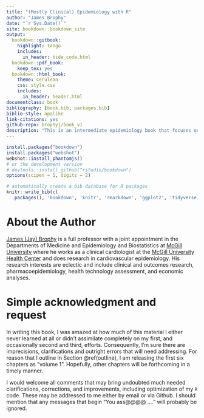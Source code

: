 ```yaml
--- 
title: "(Mostly Clinical) Epidemiology with R"
author: "James Brophy"
date: "`r Sys.Date()`"
site: bookdown::bookdown_site
output:
  bookdown::gitbook:
    highlight: tango
    includes:
      in_header: hide_code.html
  bookdown::pdf_book:
    keep_tex: yes
  bookdown::html_book:
    theme: cerulean
    css: style.css
    includes:
      in_header: header.html
documentclass: book
bibliography: [book.bib, packages.bib]
biblio-style: apalike
link-citations: yes
github-repo: brophyj/book_v1
description: "This is an intermediate epidemiology book that focuses on clinical epidmeiology and its quantification using R. It stems from my belief that the learning of epidmeiologic principles is consolidated through hands on coding examples."
---
```



```r
install.packages("bookdown")
install.packages("webshot")
webshot::install_phantomjs()
# or the development version
# devtools::install_github("rstudio/bookdown")
options(scipen = 1, digits = 2)
```


```r
# automatically create a bib database for R packages
knitr::write_bib(c(
  .packages(), 'bookdown', 'knitr', 'rmarkdown', 'ggplot2', 'tidyverse', 'epiR'), 'packages.bib')

```

# About the Author {-}


[James (Jay) Brophy](https://www.brophyj.com/) is a full professor with a joint appointment in the Departments of Medicine and Epidemiology and Biostatistics at [McGill University](https://www.mcgill.ca/) where he works as a clinical cardiologist at the [McGill University Health Center](https://muhc.ca/) and does research in cardiovascular epidemiology. His research interests are eclectic and include clinical and outcomes research, pharmacoepidemiology, health technology assessment, and economic analyses.    

# Simple acknowledgment and request {-}

In writing this book, I was amazed at how much of this material I either never learned at all or didn't assimilate completely on my first, and occasionally second and third, efforts. Consequently, I'm sure there are imprecisions, clarifications and outright errors that will need addressing. For reason that I outline in Section \@ref(outline), I am releasing the first six chapters as "volume 1". Hopefully, other chapters will be forthcoming in a timely manner.     

I would welcome all comments that may bring undoubted much needed clarifications, corrections, and improvements, including optimization of my `R` code. These may be addressed to me either by email or via Github. I should mention that any messages that begin "You ass@@@@ ...." will probably be ignored.

